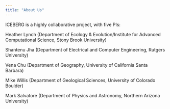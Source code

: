 ```yaml
---
title: "About Us"
---
```


ICEBERG is a highly collaborative project, with five PIs:

Heather Lynch (Department of Ecology & Evolution/Institute for Advanced Computational Science, Stony Brook University)

Shantenu Jha (Department of Electrical and Computer Engineering, Rutgers University)

Vena Chu (Department of Geography, University of California Santa Barbara)

Mike Willis (Department of Geological Sciences, University of Colorado Boulder)

Mark Salvatore (Department of Physics and Astronomy, Northern Arizona University)

